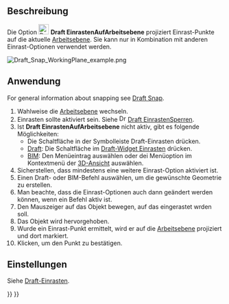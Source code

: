 <languages/>

{{Docnav/de
|[[Draft_Snap_Grid/de|EinrastenAufRaster]]
|[[Draft_Snap_Dimensions/de|EinrastenAufMaße]]
|[[Draft_Workbench/de|Draft]]
|IconL=Draft_Snap_Grid.svg
|IconR=Draft_Snap_Dimensions.svg
|IconC=Workbench_Draft.svg
}}

{{GuiCommand/de
|Name=Draft Snap WorkingPlane
|Name/de=Draft EinrastenAufArbeitsebene
|MenuLocation=Einrasten → Einrasten auf Arbeitsebene
|Workbenches=[[Draft_Workbench/de|Draft]], [[BIM_Workbench/de|BIM]]
|SeeAlso=[[Draft_Snap/de|Draft Einrasten]], [[Draft_Snap_Lock/de|Draft EinrastenSperren]], [[Draft_SelectPlane/de|Draft EbeneAuswählen]]
}}

<span id="Description"></span>
== Beschreibung ==

Die Option [[Image:Draft_Snap_WorkingPlane.svg|24px]] '''Draft EinrastenAufArbeitsebene''' projiziert Einrast-Punkte auf die aktuelle [[Draft_SelectPlane/de|Arbeitsebene]]. Sie kann nur in Kombination mit anderen Einrast-Optionen verwendet werden.

[[Image:Draft_Snap_WorkingPlane_example.png]]
{{Caption|Einrasten des zweiten Punktes einer Linie auf den projizierten Endpunkt einer Kante}}

<span id="Usage"></span>
==Anwendung==

For general information about snapping see [[Draft_Snap|Draft Snap]].

# Wahlweise die [[Draft_SelectPlane/de|Arbeitsebene]] wechseln.
# Einrasten sollte aktiviert sein. Siehe [[Image:Draft_Snap_Lock.svg|16px]] [[Draft_Snap_Lock/de|Draft EinrastenSperren]].
# Ist '''Draft EinrastenAufArbeitsebene''' nicht aktiv, gibt es folgende Möglichkeiten:
#* Die Schaltfläche {{Button|[[Image:Draft_Snap_WorkingPlane.svg|16px]] [[Draft_Snap_WorkingPlane/de|Einrasten auf Arbeitsebene]]}} in der Symbolleiste Draft-Einrasten drücken.
#* [[Draft_Workbench/de|Draft]]: Die Schaltfläche {{Button|[[Image:Draft_Snap_WorkingPlane.svg|16px]] [[Draft_Snap_WorkingPlane/de|Einrasten auf Arbeitsebene]]}} im [[Draft_snap_widget/de|Draft-Widget Einrasten]] drücken.
#* [[BIM_Workbench/de|BIM]]: Den Menüeintrag {{MenuCommand|Einrasten → [[Image:Draft_Snap_WorkingPlane.svg|16px]] Einrasten auf Arbeitsebene}} auswählen oder dei Menüoption im Kontextmenü der [[3D_View/de|3D-Ansicht]] auswählen.
# Sicherstellen, dass mindestens eine weitere Einrast-Option aktiviert ist.
# Einen Draft- oder BIM-Befehl auswählen, um die gewünschte Geometrie zu erstellen.
# Man beachte, dass die Einrast-Optionen auch dann geändert werden können, wenn ein Befehl aktiv ist.
# Den Mauszeiger auf das Objekt bewegen, auf das eingerastet wrden soll.
# Das Objekt wird hervorgehoben.
# Wurde ein Einrast-Punkt ermittelt, wird er auf die [[Draft_SelectPlane/de|Arbeitsebene]] projiziert und dort markiert. 
# Klicken, um den Punkt zu bestätigen.

<span id="Preferences"></span>
==Einstellungen==

Siehe [[Draft_Snap/de#Einstellungen|Draft-Einrasten]].


{{Docnav/de
|[[Draft_Snap_Grid/de|EinrastenAufRaster]]
|[[Draft_Snap_Dimensions/de|EinrastenAufMaße]]
|[[Draft_Workbench/de|Draft]]
|IconL=Draft_Snap_Grid.svg
|IconR=Draft_Snap_Dimensions.svg
|IconC=Workbench_Draft.svg
}}

{{Draft Tools navi{{#translation:}}}}
{{Userdocnavi{{#translation:}}}}